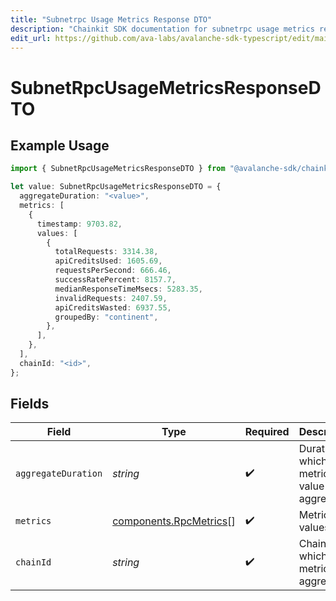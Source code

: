 ```yaml
---
title: "Subnetrpc Usage Metrics Response DTO"
description: "Chainkit SDK documentation for subnetrpc usage metrics response dto"
edit_url: https://github.com/ava-labs/avalanche-sdk-typescript/edit/main/chainkit/docs/models/components/subnetrpcusagemetricsresponsedto.md
---
```


# SubnetRpcUsageMetricsResponseDTO

## Example Usage

```typescript
import { SubnetRpcUsageMetricsResponseDTO } from "@avalanche-sdk/chainkit/models/components";

let value: SubnetRpcUsageMetricsResponseDTO = {
  aggregateDuration: "<value>",
  metrics: [
    {
      timestamp: 9703.82,
      values: [
        {
          totalRequests: 3314.38,
          apiCreditsUsed: 1605.69,
          requestsPerSecond: 666.46,
          successRatePercent: 8157.7,
          medianResponseTimeMsecs: 5283.35,
          invalidRequests: 2407.59,
          apiCreditsWasted: 6937.55,
          groupedBy: "continent",
        },
      ],
    },
  ],
  chainId: "<id>",
};
```

## Fields

| Field                                                            | Type                                                             | Required                                                         | Description                                                      |
| ---------------------------------------------------------------- | ---------------------------------------------------------------- | ---------------------------------------------------------------- | ---------------------------------------------------------------- |
| `aggregateDuration`                                              | *string*                                                         | :heavy_check_mark:                                               | Duration in which the metrics value is aggregated                |
| `metrics`                                                        | [components.RpcMetrics](https://github.com/ava-labs/avalanche-sdk-typescript/blob/main/chainkit/models/components/rpcmetrics.md)[] | :heavy_check_mark:                                               | Metrics values                                                   |
| `chainId`                                                        | *string*                                                         | :heavy_check_mark:                                               | ChainId for which the metrics are aggregated                     |